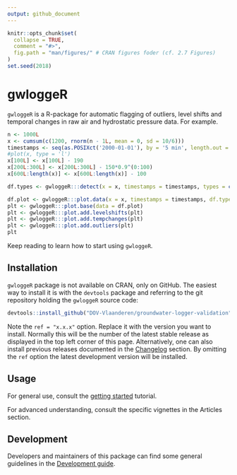 ```yaml
---
output: github_document
---
```


<!-- README.md is generated from README.Rmd. -->

```r
knitr::opts_chunk$set(
  collapse = TRUE,
  comment = "#>",
  fig.path = "man/figures/" # CRAN figures foder (cf. 2.7 Figures)
)
set.seed(2018)
```

# gwloggeR

`gwloggeR` is a R-package for automatic flagging of outliers, level shifts and temporal changes in raw air and hydrostatic pressure data. For example.

```r
n <- 1000L
x <- cumsum(c(1200, rnorm(n - 1L, mean = 0, sd = 10/6)))
timestamps <- seq(as.POSIXct('2000-01-01'), by = '5 min', length.out = n)
#plot(x, type = 'l')
x[100L] <- x[100L] - 190
x[200L:300L] <- x[200L:300L] - 150*0.9^(0:100)
x[600L:length(x)] <- x[600L:length(x)] - 100

df.types <- gwloggeR:::detect(x = x, timestamps = timestamps, types = c('AO', 'LS', 'TC'))

df.plot <- gwloggeR:::plot.data(x = x, timestamps = timestamps, df.types = df.types)
plt <- gwloggeR:::plot.base(data = df.plot)
plt <- gwloggeR:::plot.add.levelshifts(plt)
plt <- gwloggeR:::plot.add.tempchanges(plt)
plt <- gwloggeR:::plot.add.outliers(plt)
plt
```

Keep reading to learn how to start using `gwloggeR`.

## Installation

`gwloggeR` package is not available on CRAN, only on GitHub. The easiest way to install it is with the `devtools` package and referring to the git repository holding the `gwloggeR` source code:

```r
devtools::install_github("DOV-Vlaanderen/groundwater-logger-validation", subdir = "gwloggeR", ref = "x.x.x")
```

Note the `ref = "x.x.x"` option. Replace it with the version you want to install. Normally this will be the number of the latest stable release as displayed in the top left corner of this page. Alternatively, one can also install previous releases documented in the [Changelog](News.md) section. By omitting the `ref` option the latest development version will be installed.

## Usage

For general use, consult the [getting started](https://dov-vlaanderen.github.io/groundwater-logger-validation/gwloggeR/docs/articles/gwloggeR.html) tutorial.

For advanced understanding, consult the specific vignettes in the Articles section.

## Development

Developers and maintainers of this package can find some general guidelines in the [Development guide](https://dov-vlaanderen.github.io/groundwater-logger-validation/gwloggeR/docs/articles/Development.html).


